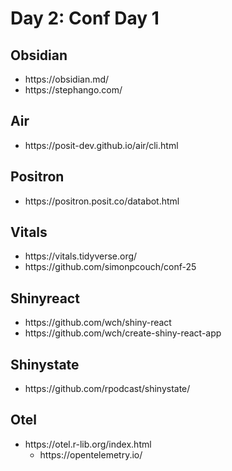 # Day 2: Conf Day 1

## Obsidian
- https://obsidian.md/
- https://stephango.com/

## Air
- https://posit-dev.github.io/air/cli.html

## Positron
- https://positron.posit.co/databot.html

## Vitals
- https://vitals.tidyverse.org/
- https://github.com/simonpcouch/conf-25

## Shinyreact
- https://github.com/wch/shiny-react
- https://github.com/wch/create-shiny-react-app

## Shinystate
- https://github.com/rpodcast/shinystate/

## Otel
- https://otel.r-lib.org/index.html
    - https://opentelemetry.io/